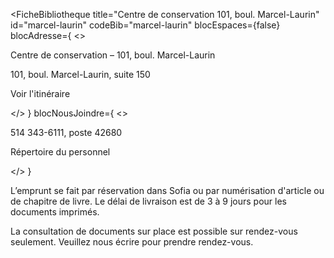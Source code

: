
<FicheBibliotheque
  title="Centre de conservation 101, boul. Marcel-Laurin"
  id="marcel-laurin"
  codeBib="marcel-laurin"
  blocEspaces={false}
  blocAdresse={
    <>
      <p>Centre de conservation – 101, boul. Marcel-Laurin</p>
      <p>101, boul. Marcel-Laurin, suite 150</p>
      <p><Link to="https://www.google.com/maps?ll=45.503789,-73.670906&z=15&t=m&hl=fr&gl=CA&mapclient=embed&q=101+Blvd.+Marcel-Laurin+Saint-Laurent,+QC+H4N+2M3" Icon={ArrowSquareOut}>Voir l'itinéraire</Link></p>
    </>
  }
  blocNousJoindre={
    <>
      <p>514 343-6111, poste 42680</p>
      <p><Link to="../nous-joindre/notre-equipe" Icon>Répertoire du personnel</Link></p>
    </>
  }
>

 <Alert><p>L’emprunt se fait par réservation dans Sofia ou par numérisation d'article ou de chapitre de livre. Le délai de livraison est de 3 à 9 jours pour les documents imprimés.</p>
<p>La consultation de documents sur place est possible sur rendez-vous seulement. Veuillez nous écrire pour prendre rendez-vous.</p></Alert>
</FicheBibliotheque>